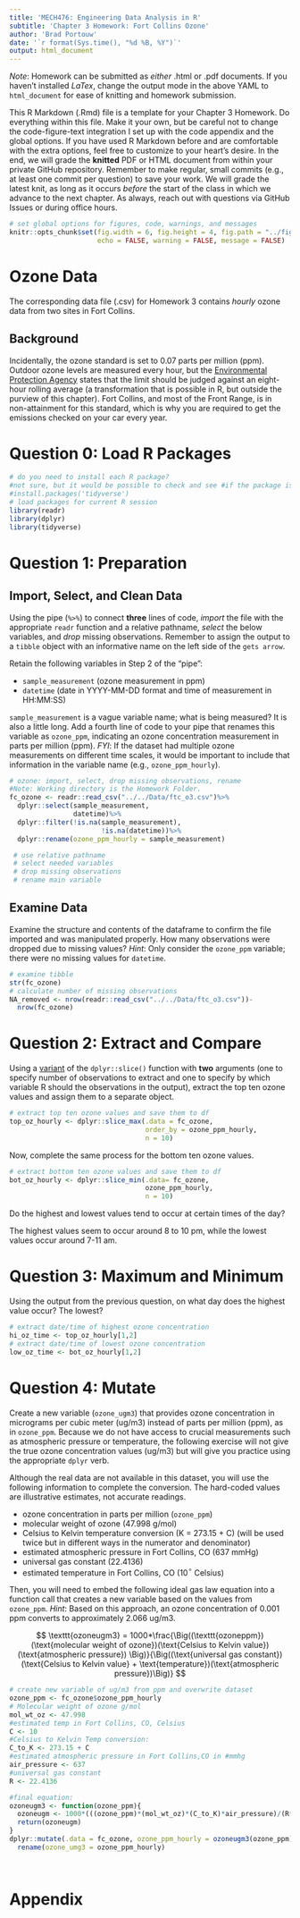 ```yaml
---
title: 'MECH476: Engineering Data Analysis in R'
subtitle: 'Chapter 3 Homework: Fort Collins Ozone' 
author: 'Brad Portouw'
date: '`r format(Sys.time(), "%d %B, %Y")`'
output: html_document
---
```


*Note*: Homework can be submitted as *either* .html or .pdf documents.
If you haven't installed $LaTex$, change the output mode in the above
YAML to `html_document` for ease of knitting and homework submission. 

This R Markdown (.Rmd) file is a template for your Chapter 3 Homework. Do 
everything within this file. Make it your own, but be careful not to change
the code-figure-text integration I set up with the code appendix and the 
global options. If you have used R Markdown before and are comfortable with the
extra options, feel free to customize to your heart's desire. In the end,
we will grade the **knitted** PDF or HTML document from within your private
GitHub repository. Remember to make regular, small commits (e.g., at least one
commit per question) to save your work. We will grade the latest knit, as long
as it occurs *before* the start of the class in which we advance to the next
chapter. As always, reach out with questions via GitHub Issues or during
office hours.

```r
# set global options for figures, code, warnings, and messages
knitr::opts_chunk$set(fig.width = 6, fig.height = 4, fig.path = "../figs/",
                      echo = FALSE, warning = FALSE, message = FALSE)
```

# Ozone Data

The corresponding data file (.csv) for Homework 3 contains *hourly* ozone data
from two sites in Fort Collins. 

## Background

Incidentally, the ozone standard is set to 0.07 parts per million (ppm).
Outdoor ozone levels are measured every hour, but the [Environmental Protection Agency](https://www.epa.gov/criteria-air-pollutants/naaqs-table) states that
the limit should be judged against an eight-hour rolling average (a
transformation that is possible in R, but outside the purview of this chapter).
Fort Collins, and most of the Front Range, is in non-attainment for this
standard, which is why you are required to get the emissions checked on your
car every year.

# Question 0: Load R Packages

```r
# do you need to install each R package?
#not sure, but it would be possible to check and see #if the package is present in the user's workspace, #and if not, install it if necessary. 
#install.packages('tidyverse')
# load packages for current R session
library(readr)
library(dplyr)
library(tidyverse)
```

# Question 1: Preparation

## Import, Select, and Clean Data

Using the pipe (`%>%`) to connect **three** lines of code, *import* the file
with the appropriate `readr` function and a relative pathname, *select* the
below variables, and *drop* missing observations. Remember to assign the
output to a `tibble` object with an informative name on the left side of the
`gets arrow`.

Retain the following variables in Step 2 of the "pipe": 

- `sample_measurement` (ozone measurement in ppm)
- `datetime` (date in YYYY-MM-DD format and time of measurement in HH:MM:SS)

`sample_measurement` is a vague variable name; what is being measured? It is 
also a little long. Add a fourth line of code to your pipe that renames this
variable as `ozone_ppm`, indicating an ozone concentration measurement in parts
per million (ppm). *FYI*: If the dataset had multiple ozone measurements on
different time scales, it would be important to include that information in the
variable name (e.g., `ozone_ppm_hourly`). 

```r
# ozone: import, select, drop missing observations, rename
#Note: Working directory is the Homework Folder. 
fc_ozone <- readr::read_csv("../../Data/ftc_o3.csv")%>%
  dplyr::select(sample_measurement,
                datetime)%>%
  dplyr::filter(!is.na(sample_measurement),
                       !is.na(datetime))%>%
  dplyr::rename(ozone_ppm_hourly = sample_measurement)

 # use relative pathname
 # select needed variables 
 # drop missing observations
 # rename main variable
```

## Examine Data

Examine the structure and contents of the dataframe to confirm the file
imported and was manipulated properly. How many observations were dropped due
to missing values? *Hint*: Only consider the `ozone_ppm` variable; there
were no missing values for `datetime`.

```r
# examine tibble
str(fc_ozone)
# calculate number of missing observations
NA_removed <- nrow(readr::read_csv("../../Data/ftc_o3.csv"))-
  nrow(fc_ozone)
```

# Question 2: Extract and Compare

Using a [variant](https://dplyr.tidyverse.org/reference/slice.html) of the
`dplyr::slice()` function with **two** arguments (one to specify number of
observations to extract and one to specify by which variable R should the
observations in the output), extract the top ten ozone values and assign them
to a separate object. 

```r
# extract top ten ozone values and save them to df
top_oz_hourly <- dplyr::slice_max(.data = fc_ozone,
                                  order_by = ozone_ppm_hourly,
                                  n = 10)
```

Now, complete the same process for the bottom ten ozone values.

```r
# extract bottom ten ozone values and save them to df
bot_oz_hourly <- dplyr::slice_min(.data= fc_ozone,
                                  ozone_ppm_hourly,
                                  n = 10)
```

Do the highest and lowest values tend to occur at certain times of the day? 

The highest values seem to occur around 8 to 10 pm,
while the lowest values occur around 7-11 am.

# Question 3: Maximum and Minimum

Using the output from the previous question, on what day does the highest value
occur? The lowest?

```r
# extract date/time of highest ozone concentration
hi_oz_time <- top_oz_hourly[1,2]
# extract date/time of lowest ozone concentration
low_oz_time <- bot_oz_hourly[1,2]
```

# Question 4: Mutate

Create a new variable (`ozone_ugm3`) that provides ozone concentration in
micrograms per cubic meter (ug/m3) instead of parts per million (ppm), as
in `ozone_ppm`. Because we do not have access to crucial measurements such as 
atmospheric pressure or temperature, the following exercise will not give 
the true ozone concentration values (ug/m3) but will give you practice using
the appropriate `dplyr` verb. 

Although the real data are not available in this dataset, you will use the
following information to complete the conversion. The hard-coded values are
illustrative estimates, not accurate readings.

- ozone concentration in parts per million (`ozone_ppm`)
- molecular weight of ozone (47.998 g/mol)
- Celsius to Kelvin temperature conversion (K = 273.15 + C) (will be used twice but in different ways in the numerator and denominator)
- estimated atmospheric pressure in Fort Collins, CO (637 mmHg)
- universal gas constant (22.4136)
- estimated temperature in Fort Collins, CO (10$^\circ$ Celsius)

Then, you will need to embed the following ideal gas law equation into a
function call that creates a new variable based on the values from `ozone_ppm`.
*Hint*: Based on this approach, an ozone concentration of 0.001 ppm converts
to approximately 2.066 ug/m3.

$$ 
\texttt{ozoneugm3} = 1000*\frac{\Big((\texttt{ozoneppm})(\text{molecular weight of ozone})(\text{Celsius to Kelvin value}) (\text{atmospheric pressure}) \Big)}{\Big((\text{universal gas constant})(\text{Celsius to Kelvin value} + \text{temperature})(\text{atmospheric pressure})\Big)}
$$

```r
# create new variable of ug/m3 from ppm and overwrite dataset
ozone_ppm <- fc_ozone$ozone_ppm_hourly
# Molecular weight of ozone g/mol
mol_wt_oz <- 47.998
#estimated temp in Fort Collins, CO, Celsius
C <- 10
#Celsius to Kelvin Temp conversion:
C_to_K <- 273.15 + C
#estimated atmospheric pressure in Fort Collins,CO in #mmhg
air_pressure <- 637
#universal gas constant
R <- 22.4136

#final equation:
ozoneugm3 <- function(ozone_ppm){
  ozoneugm <- 1000*(((ozone_ppm)*(mol_wt_oz)*(C_to_K)*air_pressure)/(R*(C_to_K+C)*air_pressure))
  return(ozoneugm)
}
dplyr::mutate(.data = fc_ozone, ozone_ppm_hourly = ozoneugm3(ozone_ppm))%>%
  rename(ozone_umg3 = ozone_ppm_hourly)

  

```

\newpage

# Appendix

```r
```
